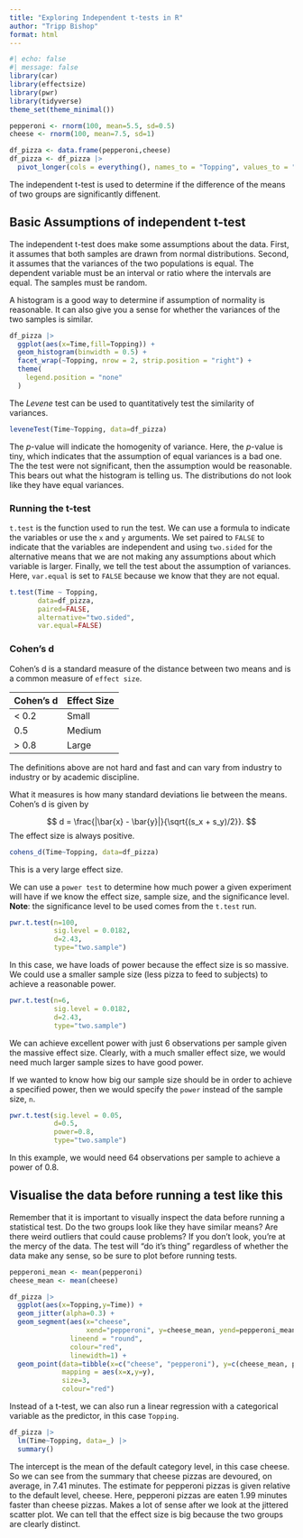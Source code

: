 ---
title: "Exploring Independent t-tests in R"
author: "Tripp Bishop"
format: html
---

```{r}
#| echo: false
#| message: false
library(car)
library(effectsize)
library(pwr)
library(tidyverse)
theme_set(theme_minimal())

pepperoni <- rnorm(100, mean=5.5, sd=0.5)
cheese <- rnorm(100, mean=7.5, sd=1)

df_pizza <- data.frame(pepperoni,cheese)
df_pizza <- df_pizza |> 
  pivot_longer(cols = everything(), names_to = "Topping", values_to = "Time")
```

The independent t-test is used to determine if the difference of the means of two groups are significantly diffenent. 

## Basic Assumptions of independent t-test
The independent t-test does make some assumptions about the data. First, it assumes that both samples are drawn from normal distributions. Second, it assumes that the variances of the two populations is equal. The dependent variable must be an interval or ratio where the intervals are equal. The samples must be random.

A histogram is a good way to determine if assumption of normality is reasonable. It can also give you a sense for whether the variances of the two samples is similar.
```{r}
df_pizza |> 
  ggplot(aes(x=Time,fill=Topping)) +
  geom_histogram(binwidth = 0.5) +
  facet_wrap(~Topping, nrow = 2, strip.position = "right") +
  theme(
    legend.position = "none"
  )

```
The *Levene* test can be used to quantitatively test the similarity of variances.

```{r}
leveneTest(Time~Topping, data=df_pizza)
```
The *p*-value will indicate the homogenity of variance. Here, the *p*-value is tiny, which indicates that the assumption of equal variances is a bad one. The the test were not significant, then the assumption would be reasonable. This bears out what the histogram is telling us. The distributions do not look like they have equal variances.

### Running the t-test
`t.test` is the function used to run the test. We can use a formula to indicate the variables or use the `x` and `y` arguments. We set paired to `FALSE` to indicate that the variables are independent and using `two.sided` for the alternative means that we are not making any assumptions about which variable is larger. Finally, we tell the test about the assumption of variances. Here, `var.equal` is set to `FALSE` because we know that they are not equal.

```{r}
t.test(Time ~ Topping,
       data=df_pizza,
       paired=FALSE,
       alternative="two.sided",
       var.equal=FALSE)
```

### Cohen's d
Cohen's d is a standard measure of the distance between two means and is a common measure of `effect size`. 

| Cohen's d | Effect Size |
|-----------|-------------|
| < 0.2     | Small       |
| 0.5       | Medium      |
| > 0.8     | Large       |

The definitions above are not hard and fast and can vary from industry to industry or by academic discipline.

What it measures is how many standard deviations lie between the means. Cohen's d is given by

$$
d = \frac{|\bar{x} - \bar{y}|}{\sqrt{(s_x + s_y)/2}}.
$$
The effect size is always positive.

```{r}
cohens_d(Time~Topping, data=df_pizza)
```
This is a very large effect size.

We can use a `power test` to determine how much power a given experiment will have if we know the effect size, sample size, and the significance level. **Note**: the significance level to be used comes from the `t.test` run.

```{r}
pwr.t.test(n=100,
           sig.level = 0.0182,
           d=2.43,
           type="two.sample")
```
In this case, we have loads of power because the effect size is so massive. We could use a smaller sample size (less pizza to feed to subjects) to achieve a reasonable power.

```{r}
pwr.t.test(n=6,
           sig.level = 0.0182,
           d=2.43,
           type="two.sample")
```
We can achieve excellent power with just 6 observations per sample given the massive effect size. Clearly, with a much smaller effect size, we would need much larger sample sizes to have good power.

If we wanted to know how big our sample size should be in order to achieve a specified power, then we would specify the `power` instead of the sample size, `n`.

```{r}
pwr.t.test(sig.level = 0.05,
           d=0.5,
           power=0.8,
           type="two.sample")
```
In this example, we would need 64 observations per sample to achieve a power of 0.8.

## Visualise the data before running a test like this
Remember that it is important to visually inspect the data before running a statistical test. Do the two groups look like they have similar means? Are there weird outliers that could cause problems? If you don't look, you're at the mercy of the data. The test will "do it's thing" regardless of whether the data make any sense, so be sure to plot before running tests.

```{r}

pepperoni_mean <- mean(pepperoni)
cheese_mean <- mean(cheese)

df_pizza |> 
  ggplot(aes(x=Topping,y=Time)) +
  geom_jitter(alpha=0.3) +
  geom_segment(aes(x="cheese", 
                   xend="pepperoni", y=cheese_mean, yend=pepperoni_mean), 
               lineend = "round", 
               colour="red", 
               linewidth=1) +
  geom_point(data=tibble(x=c("cheese", "pepperoni"), y=c(cheese_mean, pepperoni_mean)), 
             mapping = aes(x=x,y=y),
             size=3,
             colour="red")
```
Instead of a t-test, we can also run a linear regression with a categorical variable as the predictor, in this case `Topping`.

```{r}
df_pizza |> 
  lm(Time~Topping, data=_) |> 
  summary()
```
The intercept is the mean of the default category level, in this case cheese. So we can see from the summary that cheese pizzas are devoured, on average, in 7.41 minutes. The estimate for pepperoni pizzas is given relative to the default level, cheese. Here, pepperoni pizzas are eaten 1.99 minutes faster than cheese pizzas. Makes a lot of sense after we look at the jittered scatter plot. We can tell that the effect size is big because the two groups are clearly distinct.
